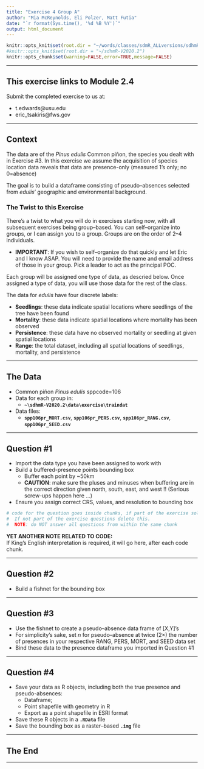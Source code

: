 ```yaml
---
title: "Exercise 4 Group A"
author: "Mia McReynolds, Eli Polzer, Matt Futia"
date: "`r format(Sys.time(), '%d %B %Y')`"
output: html_document
---
```


<!-- These are global options  
       set root directory here 
       NOTE mine is active; yours is commented out
       change the path to reflect your CPU,
       then comment out or delete mine
--> 
```r
knitr::opts_knit$set(root.dir = "~/words/classes/sdmR_ALLversions/sdhmR-V2020.2")
#knitr::opts_knit$set(root.dir = "~/sdhmR-V2020.2")
knitr::opts_chunk$set(warning=FALSE,error=TRUE,message=FALSE)
```

---

## This exercise links to Module 2.4

Submit the completed exercise to us at:

* t.edwards@usu.edu 
* eric_tsakiris@fws.gov  

---

## Context

The data are of the *Pinus edulis* Common piñon, the species you dealt with in Exercise #3.  In this exercise we assume the acquisition of species location data reveals that data are presence-only (measured 1's only; no 0=absence)

The goal is to build a dataframe consisting of pseudo--absences selected from *edulis*' geographic and environmental background.

### The Twist to this Exercise

There's a twist to what you will do in exercises starting now, with all subsequent exercises being group--based.  You can self--organize into groups, or I can assign you to a group.  Groups are on the order of 2--4 individuals. 

* **IMPORTANT**: If you wish to self--organize do that quickly and let Eric and I know ASAP.  You will need to provide the name and email address of those in your group.  Pick a leader to act as the principal POC.

Each group will be assigned one type of data, as descried below.  Once assigned a type of data, you will use those data for the rest of the class.

The data for *edulis*  have four discrete labels:

* **Seedlings**:  these data indicate spatial locations where seedlings of the tree have been found
* **Mortality**: these data indicate spatial locations where mortality has been observed
* **Persistence**: these data have no observed mortality or seedling at given spatial locations
* **Range**: the total dataset, including all spatial locations of seedlings, mortality, and persistence

---

## The Data

* Common piñon *Pinus edulis* sppcode=106
* Data for each group in:
  * **`~\sdhmR-V2020.2\data\exercise\traindat`** 
* Data files:
  * **`spp106pr_MORT.csv`**, **`spp106pr_PERS.csv`**, **`spp106pr_RANG.csv`**, **`spp106pr_SEED.csv`**

---

## Question #1

* Import the data type you have been assigned to work with
* Build a buffered-presence points bounding box
  * Buffer each point by ~50km 
  * **CAUTION**:  make sure the pluses and minuses when buffering are in the correct direction given north, south, east, and west !! (Serious screw-ups happen here …)
* Ensure you assign correct CRS, values, and resolution to bounding box

```r
# code for the question goes inside chunks, if part of the exercise solution.
#  If not part of the exercise questions delete this.
#  NOTE: do NOT answer all questions from within the same chunk
```

**YET ANOTHER NOTE RELATED TO CODE:**  
If King's English interpretation is required, it will go here, after each code chunk.

---

## Question #2

* Build a fishnet for the bounding box

---

## Question #3

* Use the fishnet to create a pseudo--absence data frame of [X,Y]’s
* For simplicity’s sake, set $n$ for pseudo--absence at twice (2$\times$) the number of presences in your respective RANG, PERS, MORT, and SEED data set
* Bind these data to the presence dataframe you imported in Question #1

---

## Question #4

* Save your data as R objects, including both the true presence and pseudo-absences:
  * Dataframe;
  * Point shapefile with geometry in R
  * Export as a point shapefile in ESRI format
* Save these R objects in a **`.RData`** file
* Save the bounding box as a raster--based **`.img`** file

---

## The End

---
